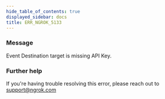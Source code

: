 ```yaml
---
hide_table_of_contents: true
displayed_sidebar: docs
title: ERR_NGROK_5133
---
```




### Message

Event Destination target is missing API Key.

<ErrorDetails error="err_ngrok_5133" />

### Further help

If you're having trouble resolving this error, please reach out to [support@ngrok.com](mailto:support@ngrok.com?subject=Help%20with%20ERR_NGROK_5133)
